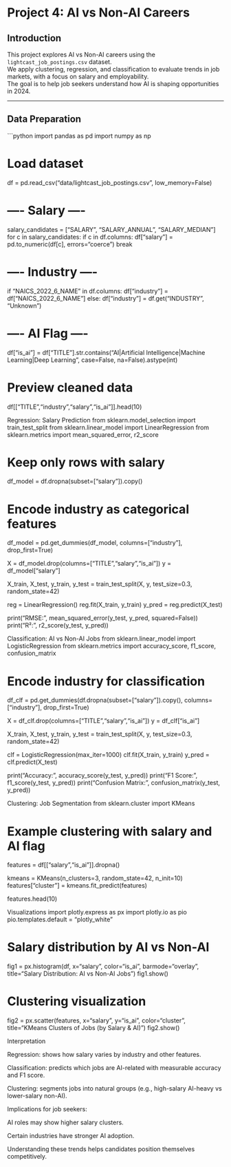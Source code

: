 # Project 4: AI vs Non-AI Careers

## Introduction
This project explores AI vs Non-AI careers using the `lightcast_job_postings.csv` dataset.  
We apply clustering, regression, and classification to evaluate trends in job markets, with a focus on salary and employability.  
The goal is to help job seekers understand how AI is shaping opportunities in 2024.

---

## Data Preparation
```python
import pandas as pd
import numpy as np

# Load dataset
df = pd.read_csv("data/lightcast_job_postings.csv", low_memory=False)

# ---- Salary ----
salary_candidates = ["SALARY", "SALARY_ANNUAL", "SALARY_MEDIAN"]
for c in salary_candidates:
    if c in df.columns:
        df["salary"] = pd.to_numeric(df[c], errors="coerce")
        break

# ---- Industry ----
if "NAICS_2022_6_NAME" in df.columns:
    df["industry"] = df["NAICS_2022_6_NAME"]
else:
    df["industry"] = df.get("INDUSTRY", "Unknown")

# ---- AI Flag ----
df["is_ai"] = df["TITLE"].str.contains("AI|Artificial Intelligence|Machine Learning|Deep Learning",
                                      case=False, na=False).astype(int)

# Preview cleaned data
df[["TITLE","industry","salary","is_ai"]].head(10)

Regression: Salary Prediction
from sklearn.model_selection import train_test_split
from sklearn.linear_model import LinearRegression
from sklearn.metrics import mean_squared_error, r2_score

# Keep only rows with salary
df_model = df.dropna(subset=["salary"]).copy()

# Encode industry as categorical features
df_model = pd.get_dummies(df_model, columns=["industry"], drop_first=True)

X = df_model.drop(columns=["TITLE","salary","is_ai"])
y = df_model["salary"]

X_train, X_test, y_train, y_test = train_test_split(X, y, test_size=0.3, random_state=42)

reg = LinearRegression()
reg.fit(X_train, y_train)
y_pred = reg.predict(X_test)

print("RMSE:", mean_squared_error(y_test, y_pred, squared=False))
print("R²:", r2_score(y_test, y_pred))

Classification: AI vs Non-AI Jobs
from sklearn.linear_model import LogisticRegression
from sklearn.metrics import accuracy_score, f1_score, confusion_matrix

# Encode industry for classification
df_clf = pd.get_dummies(df.dropna(subset=["salary"]).copy(), columns=["industry"], drop_first=True)

X = df_clf.drop(columns=["TITLE","salary","is_ai"])
y = df_clf["is_ai"]

X_train, X_test, y_train, y_test = train_test_split(X, y, test_size=0.3, random_state=42)

clf = LogisticRegression(max_iter=1000)
clf.fit(X_train, y_train)
y_pred = clf.predict(X_test)

print("Accuracy:", accuracy_score(y_test, y_pred))
print("F1 Score:", f1_score(y_test, y_pred))
print("Confusion Matrix:\n", confusion_matrix(y_test, y_pred))

Clustering: Job Segmentation
from sklearn.cluster import KMeans

# Example clustering with salary and AI flag
features = df[["salary","is_ai"]].dropna()

kmeans = KMeans(n_clusters=3, random_state=42, n_init=10)
features["cluster"] = kmeans.fit_predict(features)

features.head(10)

Visualizations
import plotly.express as px
import plotly.io as pio
pio.templates.default = "plotly_white"

# Salary distribution by AI vs Non-AI
fig1 = px.histogram(df, x="salary", color="is_ai",
                    barmode="overlay",
                    title="Salary Distribution: AI vs Non-AI Jobs")
fig1.show()

# Clustering visualization
fig2 = px.scatter(features, x="salary", y="is_ai", color="cluster",
                  title="KMeans Clusters of Jobs (by Salary & AI)")
fig2.show()

Interpretation

Regression: shows how salary varies by industry and other features.

Classification: predicts which jobs are AI-related with measurable accuracy and F1 score.

Clustering: segments jobs into natural groups (e.g., high-salary AI-heavy vs lower-salary non-AI).

Implications for job seekers:

AI roles may show higher salary clusters.

Certain industries have stronger AI adoption.

Understanding these trends helps candidates position themselves competitively.


